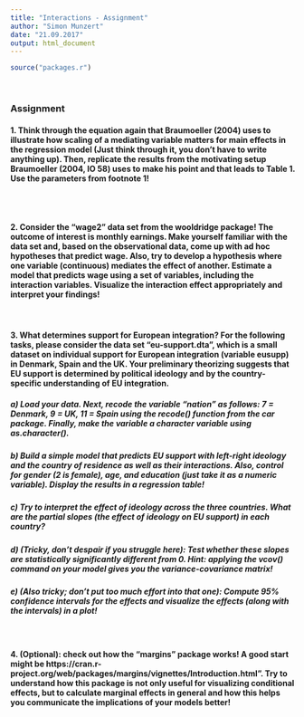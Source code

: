```yaml
---
title: "Interactions - Assignment"
author: "Simon Munzert"
date: "21.09.2017"
output: html_document
---
```



```r
source("packages.r")
```

<br>

### Assignment

#### 1. Think through the equation again that Braumoeller (2004) uses to illustrate how scaling of a mediating variable matters for main effects in the regression model (Just think through it, you don't have to write anything up). Then, replicate the results from the motivating setup Braumoeller (2004, IO 58) uses to make his point and that leads to Table 1. Use the parameters from footnote 1! 

```r
```

<br>

#### 2. Consider the "wage2" data set from the wooldridge package! The outcome of interest is monthly earnings. Make yourself familiar with the data set and, based on the observational data, come up with ad hoc hypotheses that predict wage. Also, try to develop a hypothesis where one variable (continuous) mediates the effect of another. Estimate a model that predicts wage using a set of variables, including the interaction variables. Visualize the interaction effect appropriately and interpret your findings!

<br>

#### 3. What determines support for European integration? For the following tasks, please consider the data set "eu-support.dta", which is a small dataset on individual support for European integration (variable eusupp) in Denmark, Spain and the UK. Your preliminary theorizing suggests that EU support is determined by political ideology and by the country-specific understanding of EU integration.

##### a) Load your data. Next, recode the variable "nation" as follows: 7 = Denmark, 9 = UK, 11 = Spain using the recode() function from the car package. Finally, make the variable a character variable using as.character().

##### b) Build a simple model that predicts EU support with left-right ideology and the country of residence as well as their interactions. Also, control for gender (2 is female), age, and education (just take it as a numeric variable). Display the results in a regression table!

##### c) Try to interpret the effect of ideology across the three countries. What are the partial slopes (the effect of ideology on EU support) in each country?

##### d) (Tricky, don't despair if you struggle here): Test whether these slopes are statistically significantly different from 0. Hint: applying the vcov() command on your model gives you the variance-covariance matrix!

##### e) (Also tricky; don't put too much effort into that one): Compute 95% confidence intervals for the effects and visualize the effects (along with the intervals) in a plot!


<br>

#### 4. (Optional): check out how the "margins" package works! A good start might be https://cran.r-project.org/web/packages/margins/vignettes/Introduction.html". Try to understand how this package is not only useful for visualizing conditional effects, but to calculate marginal effects in general and how this helps you communicate the implications of your models better!
